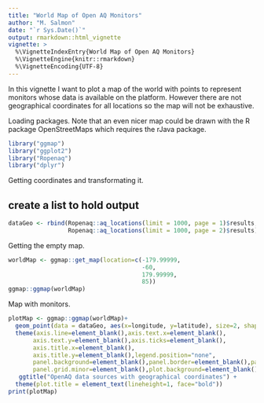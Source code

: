 ```yaml
---
title: "World Map of Open AQ Monitors"
author: "M. Salmon"
date: "`r Sys.Date()`"
output: rmarkdown::html_vignette
vignette: >
  %\VignetteIndexEntry{World Map of Open AQ Monitors}
  %\VignetteEngine{knitr::rmarkdown}
  %\VignetteEncoding{UTF-8}
---
```


In this vignette I want to plot a map of the world with points to represent monitors whose data is available on the platform. However there are not geographical coordinates for all locations so the map will not be exhaustive.

Loading packages. Note that an even nicer map could be drawn with the R package OpenStreetMaps which requires the rJava package.

```r
library("ggmap")
library("ggplot2")
library("Ropenaq")
library("dplyr")
```

Getting coordinates and transformating it. 



## create a list to hold output


```r
dataGeo <- rbind(Ropenaq::aq_locations(limit = 1000, page = 1)$results,
                 Ropenaq::aq_locations(limit = 1000, page = 2)$results)
```

Getting the empty map.

```r

worldMap <- ggmap::get_map(location=c(-179.99999,
                                      -60,
                                      179.99999,
                                      85))
ggmap::ggmap(worldMap)
```

Map with monitors.

```r
plotMap <- ggmap::ggmap(worldMap)+
  geom_point(data = dataGeo, aes(x=longitude, y=latitude), size=2, shape=7)+
  theme(axis.line=element_blank(),axis.text.x=element_blank(),
       axis.text.y=element_blank(),axis.ticks=element_blank(),
       axis.title.x=element_blank(),
       axis.title.y=element_blank(),legend.position="none",
       panel.background=element_blank(),panel.border=element_blank(),panel.grid.major=element_blank(),
       panel.grid.minor=element_blank(),plot.background=element_blank())+
   ggtitle("OpenAQ data sources with geographical coordinates") +
  theme(plot.title = element_text(lineheight=1, face="bold"))
print(plotMap)

```
